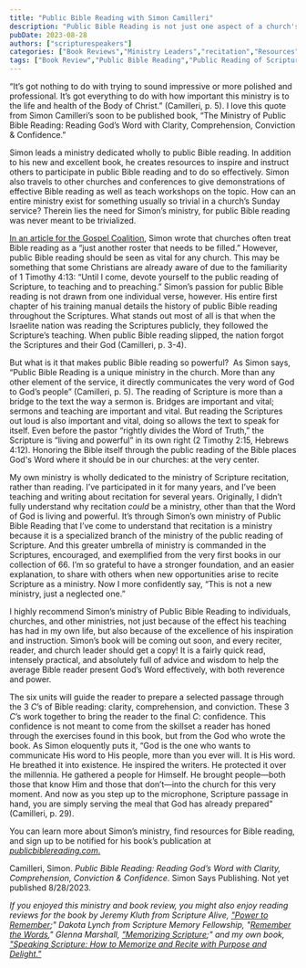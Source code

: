 ```yaml
---
title: "Public Bible Reading with Simon Camilleri"
description: "Public Bible Reading is not just one aspect of a church's Sunday morning service. Not only is the public reading of Scripture much more important than that, but"
pubDate: 2023-08-28
authors: ["scripturespeakers"]
categories: ["Book Reviews","Ministry Leaders","recitation","Resources"]
tags: ["Book Review","Public Bible Reading","Public Reading of Scripture","Simon Camilleri","The Public Bible Reading Manual"]
---
```


“It’s got nothing to do with trying to sound impressive or more polished and professional. It’s got everything to do with how important this ministry is to the life and health of the Body of Christ.” (Camilleri, p. 5). I love this quote from Simon Camilleri’s soon to be published book, “The Ministry of Public Bible Reading: Reading God’s Word with Clarity, Comprehension, Conviction & Confidence.”

Simon leads a ministry dedicated wholly to public Bible reading. In addition to his new and excellent book, he creates resources to inspire and instruct others to participate in public Bible reading and to do so effectively. Simon also travels to other churches and conferences to give demonstrations of effective Bible reading as well as teach workshops on the topic. How can an entire ministry exist for something usually so trivial in a church’s Sunday service? Therein lies the need for Simon’s ministry, for public Bible reading was never meant to be trivialized.

[In an article for the Gospel Coalition](https://au.thegospelcoalition.org/article/the-ministry-of-public-bible-reading/), Simon wrote that churches often treat Bible reading as a “just another roster that needs to be filled.” However, public Bible reading should be seen as vital for any church. This may be something that some Christians are already aware of due to the familiarity of 1 Timothy 4:13: “Until I come, devote yourself to the public reading of Scripture, to teaching and to preaching.” Simon’s passion for public Bible reading is not drawn from one individual verse, however. His entire first chapter of his training manual details the history of public Bible reading throughout the Scriptures. What stands out most of all is that when the Israelite nation was reading the Scriptures publicly, they followed the Scripture’s teaching. When public Bible reading slipped, the nation forgot the Scriptures and their God (Camilleri, p. 3-4).

But what is it that makes public Bible reading so powerful?  As Simon says, “Public Bible Reading is a unique ministry in the church. More than any other element of the service, it directly communicates the very word of God to God’s people” (Camilleri, p. 5). The reading of Scripture is more than a bridge to the text the way a sermon is. Bridges are important and vital; sermons and teaching are important and vital. But reading the Scriptures out loud is also important and vital, doing so allows the text to speak for itself. Even before the pastor “rightly divides the Word of Truth,” the Scripture is “living and powerful” in its own right (2 Timothy 2:15, Hebrews 4:12). Honoring the Bible itself through the public reading of the Bible places God's Word where it should be in our churches: at the very center.

My own ministry is wholly dedicated to the ministry of Scripture recitation, rather than reading. I’ve participated in it for many years, and I’ve been teaching and writing about recitation for several years. Originally, I didn’t fully understand why recitation _could_ be a ministry, other than that the Word of God is living and powerful. It’s through Simon’s own ministry of Public Bible Reading that I’ve come to understand that recitation is a ministry because it is a specialized branch of the ministry of the public reading of Scripture. And this greater umbrella of ministry is commanded in the Scriptures, encouraged, and exemplified from the very first books in our collection of 66. I’m so grateful to have a stronger foundation, and an easier explanation, to share with others when new opportunities arise to recite Scripture as a ministry. Now I more confidently say, “This is not a new ministry, just a neglected one.”

I highly recommend Simon’s ministry of Public Bible Reading to individuals, churches, and other ministries, not just because of the effect his teaching has had in my own life, but also because of the excellence of his inspiration and instruction. Simon’s book will be coming out soon, and every reciter, reader, and church leader should get a copy! It is a fairly quick read, intensely practical, and absolutely full of advice and wisdom to help the average Bible reader present God’s Word effectively, with both reverence and power.

The six units will guide the reader to prepare a selected passage through the 3 _C_’s of Bible reading: clarity, comprehension, and conviction. These 3 _C_’s work together to bring the reader to the final _C_: confidence. This confidence is not meant to come from the skillset a reader has honed through the exercises found in this book, but from the God who wrote the book. As Simon eloquently puts it, “God is the one who wants to communicate His word to His people, more than you ever will. It is His word. He breathed it into existence. He inspired the writers. He protected it over the millennia. He gathered a people for Himself. He brought people—both those that know Him and those that don’t—into the church for this very moment. And now as you step up to the microphone, Scripture passage in hand, you are simply serving the meal that God has already prepared” (Camilleri, p. 29).

You can learn more about Simon’s ministry, find resources for Bible reading, and sign up to be notified for his book’s publication at [_publicbiblereading.com_.](https://www.publicbiblereading.com/)

Camilleri, Simon. _Public Bible Reading: Reading God’s Word with Clarity, Comprehension, Conviction & Confidence_. Simon Says Publishing. Not yet published 8/28/2023.

_If you enjoyed this ministry and book review, you might also enjoy reading reviews for the book by Jeremy Kluth from Scripture Alive, ["Power to Remember](https://scripturespeakers.wordpress.com/2023/05/10/power-to-remember-book-review/);" Dakota Lynch from Scripture Memory Fellowship, "[Remember the Words](https://scripturespeakers.wordpress.com/2023/10/06/remember-the-words-by-dakota-lynch-a-book-review/)," _Glenna Marshall, ["Memorizing Scripture](https://scripturespeakers.wordpress.com/2023/08/10/memorizing-scripture-by-glenna-marshall-book-review/);"__ _and my own book, ["Speaking Scripture: How to Memorize and Recite with Purpose and Delight."](https://scripturespeakers.wordpress.com/book-speaking-scripture/)_
